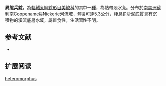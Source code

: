 {{Speciesbox
| name = 異態兵鯰
| image =  
| image_width = 250px
| image_caption = 
| status = NE
| status_system = IUCN3.1
| genus = Corydoras
| species = heteromorphus
| authority = [[Nijssen|Nijssen]], 1970
| synonyms = 
}}

'''異態兵鯰'''，為[[輻鰭魚綱|輻鰭魚綱]][[鯰形目|鯰形目]][[美鯰科|美鯰科]]的其中一[[種|種]]，為熱帶淡水魚。分布於[[南美洲|南美洲]][[蘇利南|蘇利南]]Coppename與Nickerie河流域，體長可達5.3公分，棲息在沙泥底質具有沉積物的溪流底層水域，屬雜食性，生活習性不明。

==参考文献==
*{{FishBase_species|genus=Corydoras|species=heteromorphus|year=2014|month=11}}

== 扩展阅读 ==
{{refbegin}}
{{wikispecies-inline|Corydoras heteromorphus|異態兵鯰}}
{{refend}}
{{Taxonbar|from=Q928160}}

[[Category:兵鯰屬|heteromorphus]]